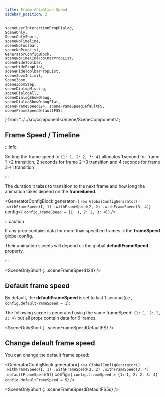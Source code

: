```yaml
---
title: Frame Animation Speed
sidebar_position: 2
---
```


    sceneUserInteractionPropDialog,
    SceneOnly,
    SceneOnlyShort,
    sceneNoTimeline,
    sceneNoToolbar,
    sceneNoPropList,
    GeneratorConfigBlock,
    sceneNoTimelineToolbarPropList,
    sceneHideToolbar,
    sceneHidePropList,
    sceneHideToolbarPropList,
    sceneZoomInLimit,
    SceneZoom,
    sceneZoomStep,
    sceneDialogMissing,
    sceneDialogAll,
    sceneDialogShowDebug,
    sceneDialogShowDebugFlat,
    sceneFrameSpeed124, sceneFrameSpeedDefaultFS, sceneFrameSpeedDefaultFS5s
} from "../../src/components/Scene/SceneComponents";


## Frame Speed / Timeline

:::info

Setting the frame speed to `{1: 1, 2: 2, 3: 4}`
allocates 1 second for frame 1->2 transition, 2 seconds for frame 2->3 transition and 4 seconds for frame 3->1 transition

:::

The duration it takes to transition to the next frame and how long the animation takes depend on the **frameSpeed**.

<GeneratorConfigBlock
    generator={
`new GlobalConfigGenerator()
    .withFrameSpeed(1, 1)
    .withFrameSpeed(2, 2)
    .withFrameSpeed(3, 4)`}
    config={
`config.frameSpeed = {1: 1, 2: 2, 3: 4}`} />

:::caution

If any prop contains data for more than specified frames in the **frameSpeed** global config.

Their animation speeds will depend on the global **defaultFrameSpeed** property.

:::

<SceneOnlyShort {...sceneFrameSpeed124} />

## Default frame speed

By default, the **defaultFrameSpeed** is set to last 1 second (*i.e.,* `config.defaultFrameSpeed = 1`):

The following scene is generated using the same frameSpeed: `{1: 1, 2: 2, 3: 4}` but all props contain data for 6 frames.

<SceneOnlyShort {...sceneFrameSpeedDefaultFS} />

## Change default frame speed

You can change the default frame speed:

<GeneratorConfigBlock
    generator={
`new GlobalConfigGenerator()
    .withFrameSpeed(1, 1)
    .withFrameSpeed(2, 2)
    .withFrameSpeed(3, 4)
    .defaultFrameSpeed(5)`}
    config={
`config.frameSpeed = {1: 1, 2: 2, 3: 4}
config.defaultFrameSpeed = 5`} />

<SceneOnlyShort {...sceneFrameSpeedDefaultFS5s} />
